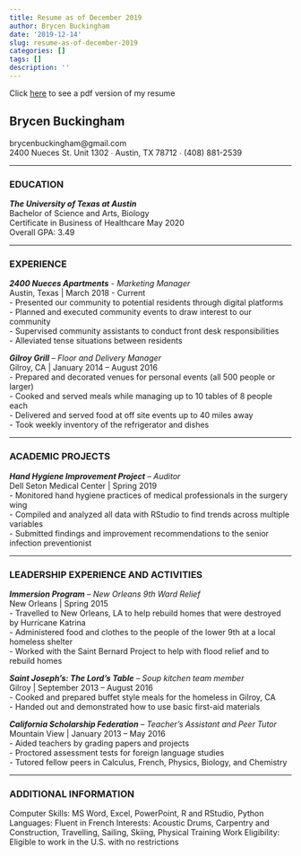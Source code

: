 ```yaml
---
title: Resume as of December 2019
author: Brycen Buckingham
date: '2019-12-14'
slug: resume-as-of-december-2019
categories: []
tags: []
description: ''
---
```


Click [here](/Resume.pdf) to see a pdf version of my resume

## **Brycen Buckingham**  
brycenbuckingham@gmail.com  
2400 Nueces St. Unit 1302 ∙ Austin, TX 78712 ∙ (408) 881-2539

___

### **EDUCATION**	 
_**The University of Texas at Austin**_  
Bachelor of Science and Arts, Biology  
Certificate in Business of Healthcare
May 2020  
Overall GPA: 3.49

___

### **EXPERIENCE**  
_**2400 Nueces Apartments**_ - *Marketing Manager*  
Austin, Texas | March 2018 - Current	
- Presented our community to potential residents through digital platforms  
- Planned and executed community events to draw interest to our community  
- Supervised community assistants to conduct front desk responsibilities  
- Alleviated tense situations between residents  

_**Gilroy Grill**_ – *Floor and Delivery Manager*  
Gilroy, CA | January 2014 – August 2016  
- Prepared and decorated venues for personal events (all 500 people or larger)  
- Cooked and served meals while managing up to 10 tables of 8 people each  
- Delivered and served food at off site events up to 40 miles away  
- Took weekly inventory of the refrigerator and dishes 

___

### **ACADEMIC PROJECTS**   										
_**Hand Hygiene Improvement Project**_  – *Auditor*  
Dell Seton Medical Center | Spring 2019  
- Monitored hand hygiene practices of medical professionals in the surgery wing  
- Compiled and analyzed all data with RStudio to find trends across multiple variables  
- Submitted findings and improvement recommendations to the senior infection preventionist

___

### **LEADERSHIP EXPERIENCE AND ACTIVITIES**  								
_**Immersion Program**_ – *New Orleans 9th Ward Relief*  
New Orleans | Spring 2015  
- Travelled to New Orleans, LA to help rebuild homes that were destroyed by Hurricane Katrina  
- Administered food and clothes to the people of the lower 9th at a local homeless shelter  
- Worked with the Saint Bernard Project to help with flood relief and to rebuild homes  

_**Saint Joseph’s: The Lord’s Table**_ – *Soup kitchen team member*  
Gilroy | September 2013 – August 2016  
- Cooked and prepared buffet style meals for the homeless in Gilroy, CA  
- Handed out and demonstrated how to use basic first-aid materials  

_**California Scholarship Federation**_ – *Teacher’s Assistant and Peer Tutor*  
Mountain View | January 2013 – May 2016  
- Aided teachers by grading papers and projects  
- Proctored assessment tests for foreign language studies  
- Tutored fellow peers in Calculus, French, Physics, Biology, and Chemistry  

___

### **ADDITIONAL INFORMATION**										
Computer Skills: MS Word, Excel, PowerPoint, R and RStudio, Python  
Languages: Fluent in French 
Interests: Acoustic Drums, Carpentry and Construction, Travelling, Sailing, Skiing, Physical Training
Work Eligibility: Eligible to work in the U.S. with no restrictions